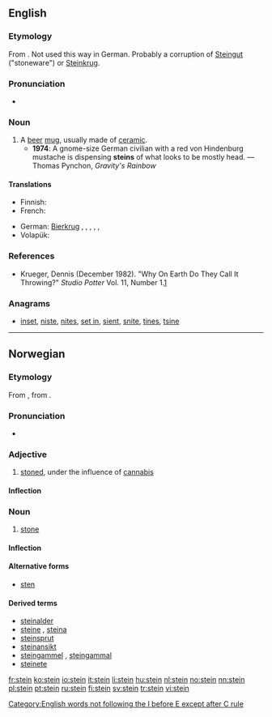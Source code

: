 {{also|stein-|Stein}}
==English==

===Etymology===
From {{etyl|de|en}} {{term|Stein||stone|lang=de}}. Not used this way in German. Probably a corruption of [[Steingut]] ("stoneware") or [[Steinkrug]].

===Pronunciation===
* {{IPA|/staɪn/}}
*: {{rhymes|aɪn}}

===Noun===
{{en-noun}}

# A [[beer]] [[mug]], usually made of [[ceramic]].
#* '''1974''': A gnome-size German civilian with a red von Hindenburg mustache is dispensing '''steins''' of what looks to be mostly head. — Thomas Pynchon, ''Gravity's Rainbow''

====Translations====
{{trans-top|A beer mug}}
* Finnish: {{t-|fi|oluttuoppi}}
* French: {{t|fr|chope|f}}
{{trans-mid}}
* German: [[Bierkrug]] {{m}}, {{t|de|Bierglas|n}}, {{t|de|Bierseidel|n}}, {{t|de|Seidel |n}}, {{t|de|Maßkrug|m}}, {{t|de|Maß|f}}
* Volapük: {{t|vo|biraköp}}
{{trans-bottom}}

===References===
* Krueger, Dennis (December 1982). "Why On Earth Do They Call It Throwing?" ''Studio Potter'' Vol. 11, Number 1.[http://www.studiopotter.org/articles/?art=art0001]

===Anagrams===
* [[inset#English|inset]], [[niste#English|niste]], [[nites#English|nites]], [[set in#English|set in]], [[sient#English|sient]], [[snite#English|snite]], [[tines#English|tines]], [[tsine#English|tsine]]

[[Category:English words not following the I before E except after C rule]]

----

==Norwegian==

===Etymology===
From {{etyl|non|no}} {{term|steinn|lang=non}}, from {{proto|Germanic|stainaz|lang=no}}.

===Pronunciation===
* {{IPA|/staɪn/|lang=no}}
*: {{rhymes|aɪn|lang=no}}

===Adjective===
{{head|no|adjective}}

# {{slang|lang=no}} [[stoned]], under the influence of [[cannabis]]

====Inflection====
{{no-adj-infl|nb-class=2|nn-class=2}}

===Noun===
{{head|no|noun|g=m}}

# [[stone]]

====Inflection====
{{no-noun-infl|nb-class=m1|nn-class=m1}}

====Alternative forms====
* [[sten]] {{qualifier|Bokmål}}

====Derived terms====
* [[steinalder]]
* [[steine]] {{qualifier|Bokmål and Nynorsk}}, [[steina]] {{qualifier|Nynorsk}}
* [[steinsprut]]
* [[steinansikt]]
* [[steingammel]] {{qualifier|Bokmål}}, [[steingammal]] {{qualifier|Bokmål and Nynorsk}}
* [[steinete]]

[[fr:stein]]
[[ko:stein]]
[[io:stein]]
[[it:stein]]
[[li:stein]]
[[hu:stein]]
[[nl:stein]]
[[no:stein]]
[[nn:stein]]
[[pl:stein]]
[[pt:stein]]
[[ru:stein]]
[[fi:stein]]
[[sv:stein]]
[[tr:stein]]
[[vi:stein]]